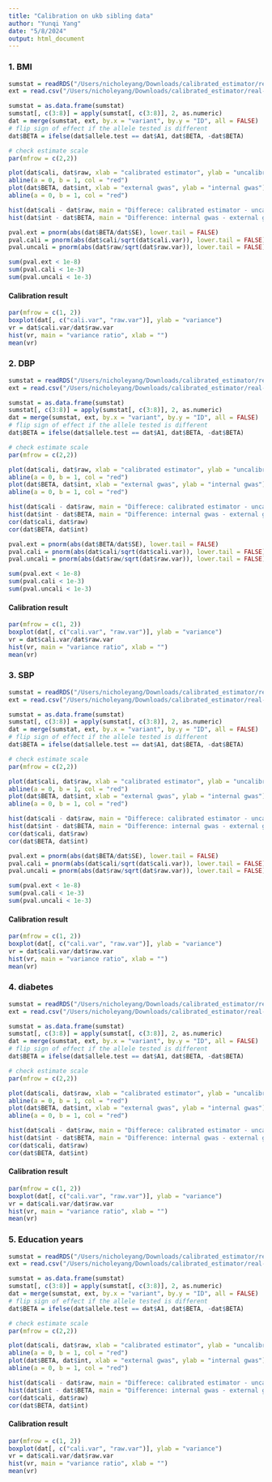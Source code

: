 ```yaml
---
title: "Calibration on ukb sibling data"
author: "Yunqi Yang"
date: "5/8/2024"
output: html_document
---
```


### 1. BMI

```r
sumstat = readRDS("/Users/nicholeyang/Downloads/calibrated_estimator/real-data-analysis/result/sib_calibration_bmi.rds")
ext = read.csv("/Users/nicholeyang/Downloads/calibrated_estimator/real-data-analysis/gwas_bmi.linear", sep = "\t")
```


```r
sumstat = as.data.frame(sumstat)
sumstat[, c(3:8)] = apply(sumstat[, c(3:8)], 2, as.numeric)
dat = merge(sumstat, ext, by.x = "variant", by.y = "ID", all = FALSE)
# flip sign of effect if the allele tested is different
dat$BETA = ifelse(dat$allele.test == dat$A1, dat$BETA, -dat$BETA)
```

```r
# check estimate scale
par(mfrow = c(2,2))

plot(dat$cali, dat$raw, xlab = "calibrated estimator", ylab = "uncalibrated estimator")
abline(a = 0, b = 1, col = "red")
plot(dat$BETA, dat$int, xlab = "external gwas", ylab = "internal gwas")
abline(a = 0, b = 1, col = "red")

hist(dat$cali - dat$raw, main = "Differece: calibrated estimator - uncalibrated estimator", xlab = "")
hist(dat$int - dat$BETA, main = "Difference: internal gwas - external gwas", xlab = "")

```

```r
pval.ext = pnorm(abs(dat$BETA/dat$SE), lower.tail = FALSE)
pval.cali = pnorm(abs(dat$cali/sqrt(dat$cali.var)), lower.tail = FALSE)
pval.uncali = pnorm(abs(dat$raw/sqrt(dat$raw.var)), lower.tail = FALSE)

sum(pval.ext < 1e-8)
sum(pval.cali < 1e-3)
sum(pval.uncali < 1e-3)
```

#### Calibration result

```r
par(mfrow = c(1, 2))
boxplot(dat[, c("cali.var", "raw.var")], ylab = "variance")
vr = dat$cali.var/dat$raw.var
hist(vr, main = "variance ratio", xlab = "")
mean(vr)
```





### 2. DBP

```r
sumstat = readRDS("/Users/nicholeyang/Downloads/calibrated_estimator/real-data-analysis/result/sib_calibration_dbp.rds")
ext = read.csv("/Users/nicholeyang/Downloads/calibrated_estimator/real-data-analysis/gwas_dbp.linear", sep = "\t")
```


```r
sumstat = as.data.frame(sumstat)
sumstat[, c(3:8)] = apply(sumstat[, c(3:8)], 2, as.numeric)
dat = merge(sumstat, ext, by.x = "variant", by.y = "ID", all = FALSE)
# flip sign of effect if the allele tested is different
dat$BETA = ifelse(dat$allele.test == dat$A1, dat$BETA, -dat$BETA)
```

```r
# check estimate scale
par(mfrow = c(2,2))

plot(dat$cali, dat$raw, xlab = "calibrated estimator", ylab = "uncalibrated estimator")
abline(a = 0, b = 1, col = "red")
plot(dat$BETA, dat$int, xlab = "external gwas", ylab = "internal gwas")
abline(a = 0, b = 1, col = "red")

hist(dat$cali - dat$raw, main = "Differece: calibrated estimator - uncalibrated estimator", xlab = "")
hist(dat$int - dat$BETA, main = "Difference: internal gwas - external gwas", xlab = "")
cor(dat$cali, dat$raw)
cor(dat$BETA, dat$int)
```

```r
pval.ext = pnorm(abs(dat$BETA/dat$SE), lower.tail = FALSE)
pval.cali = pnorm(abs(dat$cali/sqrt(dat$cali.var)), lower.tail = FALSE)
pval.uncali = pnorm(abs(dat$raw/sqrt(dat$raw.var)), lower.tail = FALSE)

sum(pval.ext < 1e-8)
sum(pval.cali < 1e-3)
sum(pval.uncali < 1e-3)
```

#### Calibration result

```r
par(mfrow = c(1, 2))
boxplot(dat[, c("cali.var", "raw.var")], ylab = "variance")
vr = dat$cali.var/dat$raw.var
hist(vr, main = "variance ratio", xlab = "")
mean(vr)
```


### 3. SBP

```r
sumstat = readRDS("/Users/nicholeyang/Downloads/calibrated_estimator/real-data-analysis/result/sib_calibration_sbp.rds")
ext = read.csv("/Users/nicholeyang/Downloads/calibrated_estimator/real-data-analysis/gwas_sbp.linear", sep = "\t")
```


```r
sumstat = as.data.frame(sumstat)
sumstat[, c(3:8)] = apply(sumstat[, c(3:8)], 2, as.numeric)
dat = merge(sumstat, ext, by.x = "variant", by.y = "ID", all = FALSE)
# flip sign of effect if the allele tested is different
dat$BETA = ifelse(dat$allele.test == dat$A1, dat$BETA, -dat$BETA)
```

```r
# check estimate scale
par(mfrow = c(2,2))

plot(dat$cali, dat$raw, xlab = "calibrated estimator", ylab = "uncalibrated estimator")
abline(a = 0, b = 1, col = "red")
plot(dat$BETA, dat$int, xlab = "external gwas", ylab = "internal gwas")
abline(a = 0, b = 1, col = "red")

hist(dat$cali - dat$raw, main = "Differece: calibrated estimator - uncalibrated estimator", xlab = "")
hist(dat$int - dat$BETA, main = "Difference: internal gwas - external gwas", xlab = "")
cor(dat$cali, dat$raw)
cor(dat$BETA, dat$int)
```

```r
pval.ext = pnorm(abs(dat$BETA/dat$SE), lower.tail = FALSE)
pval.cali = pnorm(abs(dat$cali/sqrt(dat$cali.var)), lower.tail = FALSE)
pval.uncali = pnorm(abs(dat$raw/sqrt(dat$raw.var)), lower.tail = FALSE)

sum(pval.ext < 1e-8)
sum(pval.cali < 1e-3)
sum(pval.uncali < 1e-3)
```

#### Calibration result

```r
par(mfrow = c(1, 2))
boxplot(dat[, c("cali.var", "raw.var")], ylab = "variance")
vr = dat$cali.var/dat$raw.var
hist(vr, main = "variance ratio", xlab = "")
mean(vr)
```





### 4. diabetes

```r
sumstat = readRDS("/Users/nicholeyang/Downloads/calibrated_estimator/real-data-analysis/result/sib_calibration_diabetes.rds")
ext = read.csv("/Users/nicholeyang/Downloads/calibrated_estimator/real-data-analysis/gwas_diabetes.linear", sep = "\t")
```


```r
sumstat = as.data.frame(sumstat)
sumstat[, c(3:8)] = apply(sumstat[, c(3:8)], 2, as.numeric)
dat = merge(sumstat, ext, by.x = "variant", by.y = "ID", all = FALSE)
# flip sign of effect if the allele tested is different
dat$BETA = ifelse(dat$allele.test == dat$A1, dat$BETA, -dat$BETA)
```

```r
# check estimate scale
par(mfrow = c(2,2))

plot(dat$cali, dat$raw, xlab = "calibrated estimator", ylab = "uncalibrated estimator")
abline(a = 0, b = 1, col = "red")
plot(dat$BETA, dat$int, xlab = "external gwas", ylab = "internal gwas")
abline(a = 0, b = 1, col = "red")

hist(dat$cali - dat$raw, main = "Differece: calibrated estimator - uncalibrated estimator", xlab = "")
hist(dat$int - dat$BETA, main = "Difference: internal gwas - external gwas", xlab = "")
cor(dat$cali, dat$raw)
cor(dat$BETA, dat$int)
```


#### Calibration result

```r
par(mfrow = c(1, 2))
boxplot(dat[, c("cali.var", "raw.var")], ylab = "variance")
vr = dat$cali.var/dat$raw.var
hist(vr, main = "variance ratio", xlab = "")
mean(vr)
```




### 5. Education years 

```r
sumstat = readRDS("/Users/nicholeyang/Downloads/calibrated_estimator/real-data-analysis/result/sib_calibration_education_yrs.rds")
ext = read.csv("/Users/nicholeyang/Downloads/calibrated_estimator/real-data-analysis/gwas_education_yrs.linear", sep = "\t")
```


```r
sumstat = as.data.frame(sumstat)
sumstat[, c(3:8)] = apply(sumstat[, c(3:8)], 2, as.numeric)
dat = merge(sumstat, ext, by.x = "variant", by.y = "ID", all = FALSE)
# flip sign of effect if the allele tested is different
dat$BETA = ifelse(dat$allele.test == dat$A1, dat$BETA, -dat$BETA)
```

```r
# check estimate scale
par(mfrow = c(2,2))

plot(dat$cali, dat$raw, xlab = "calibrated estimator", ylab = "uncalibrated estimator")
abline(a = 0, b = 1, col = "red")
plot(dat$BETA, dat$int, xlab = "external gwas", ylab = "internal gwas")
abline(a = 0, b = 1, col = "red")

hist(dat$cali - dat$raw, main = "Differece: calibrated estimator - uncalibrated estimator", xlab = "")
hist(dat$int - dat$BETA, main = "Difference: internal gwas - external gwas", xlab = "")
cor(dat$cali, dat$raw)
cor(dat$BETA, dat$int)
```



#### Calibration result

```r
par(mfrow = c(1, 2))
boxplot(dat[, c("cali.var", "raw.var")], ylab = "variance")
vr = dat$cali.var/dat$raw.var
hist(vr, main = "variance ratio", xlab = "")
mean(vr)
```


